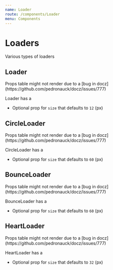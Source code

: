 ```yaml
---
name: Loader
route: /components/Loader
menu: Components
---
```



# Loaders

Various types of loaders

## Loader

<Props of={Loader} />
Props table might not render due to a [bug in docz](https://github.com/pedronauck/docz/issues/777)

Loader has a
- Optional prop for `size` that defaults to `12` (px)

<Playground>
  <Flex alignItems="center" justifyContent="center">
    <Box paddingY="large" bg="whiteout.base" textAlign="center">
      <Loader size={14} />
    </Box>
    <Box paddingY="large" bg="whiteout.dark" textAlign="center" >
      <Loader size={14} context="shadower" />
    </Box>
    <Box paddingY="large" bg="whiteout.base" textAlign="center" >
      <Loader size={14} context="host" />
    </Box>
  </Flex>
</Playground>

## CircleLoader

<Props of={CircleLoader} />
Props table might not render due to a [bug in docz](https://github.com/pedronauck/docz/issues/777)

CircleLoader has a
- Optional prop for `size` that defaults to `60` (px)

<Playground>
  <Flex alignItems="center" justifyContent="center">
    <Box paddingY="large" bg="whiteout.base" textAlign="center">
      <CircleLoader size={20} />
    </Box>
    <Box paddingY="large" bg="whiteout.dark" textAlign="center">
      <CircleLoader size={40} context="shadower" />
    </Box>
    <Box paddingY="large" bg="whiteout.base" textAlign="center">
      <CircleLoader context="host" />
    </Box>
  </Flex>
</Playground>

## BounceLoader

<Props of={BounceLoader} />
Props table might not render due to a [bug in docz](https://github.com/pedronauck/docz/issues/777)

BounceLoader has a
- Optional prop for `size` that defaults to `60` (px)

<Playground>
  <Flex alignItems="center" justifyContent="center">
    <Box paddingY="large" bg="whiteout.base" textAlign="center">
      <BounceLoader size={20} />
    </Box>
    <Box paddingY="large" bg="whiteout.dark" textAlign="center">
      <BounceLoader size={40} context="shadower" />
    </Box>
    <Box paddingY="large" bg="whiteout.base" textAlign="center">
      <BounceLoader context="host" />
    </Box>
  </Flex>
</Playground>

## HeartLoader

<Props of={HeartLoader} />
Props table might not render due to a [bug in docz](https://github.com/pedronauck/docz/issues/777)

HeartLoader has a
- Optional prop for `size` that defaults to `32` (px)

<Playground>
  <Flex alignItems="center" justifyContent="center">
    <Box paddingY="large" bg="whiteout.base" textAlign="center">
      <HeartLoader size={20} />
    </Box>
    <Box paddingY="large" bg="whiteout.dark" textAlign="center">
      <HeartLoader size={40} context="shadower" />
    </Box>
    <Box paddingY="large" bg="whiteout.base" textAlign="center">
      <HeartLoader context="host" />
    </Box>
  </Flex>
</Playground>
